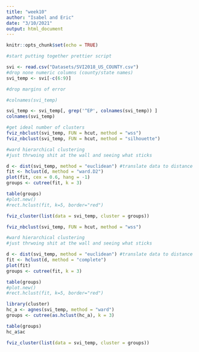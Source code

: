 ```yaml
---
title: "week10"
author: "Isabel and Eric"
date: "3/10/2021"
output: html_document
---
```


```r
knitr::opts_chunk$set(echo = TRUE)
```

```r
#start putting together prettier script 

svi <- read.csv("Datasets/SVI2018_US_COUNTY.csv")
#drop none numeric columns (county/state names)
svi_temp <- svi[-c(6:9)]

#drop margins of error 

#colnames(svi_temp)

svi_temp <- svi_temp[, grep('^EP', colnames(svi_temp)) ]
colnames(svi_temp)
```

```r
#get ideal number of clusters 
fviz_nbclust(svi_temp, FUN = hcut, method = "wss")
fviz_nbclust(svi_temp, FUN = hcut, method = "silhouette")

```


```r
#ward hierarchical clustering 
#just thrwoing shit at the wall and seeing what sticks

d <- dist(svi_temp, method = "euclidean") #translate data to distance
fit <- hclust(d, method = "ward.D2")
plot(fit, cex = 0.6, hang = -1)
groups <- cutree(fit, k = 3)

table(groups)
#plot.new()
#rect.hclust(fit, k=5, border="red")
```




```r
fviz_cluster(list(data = svi_temp, cluster = groups))
```


```r
fviz_nbclust(svi_temp, FUN = hcut, method = "wss")

#ward hierarchical clustering 
#just thrwoing shit at the wall and seeing what sticks

d <- dist(svi_temp, method = "euclidean") #translate data to distance
fit <- hclust(d, method = "complete")
plot(fit)
groups <- cutree(fit, k = 3)

table(groups)
#plot.new()
#rect.hclust(fit, k=5, border="red")


```

```r
library(cluster)
hc_a <- agnes(svi_temp, method = "ward")
groups <- cutree(as.hclust(hc_a), k = 3)

table(groups)
hc_a$ac

fviz_cluster(list(data = svi_temp, cluster = groups))

```